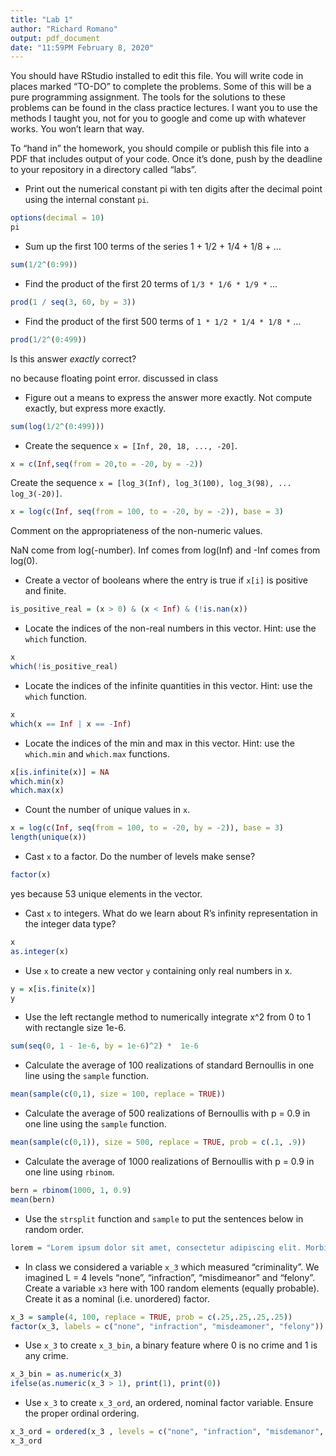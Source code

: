 ```yaml
---
title: "Lab 1"
author: "Richard Romano"
output: pdf_document
date: "11:59PM February 8, 2020"
---
```


You should have RStudio installed to edit this file. You will write code in places marked "TO-DO" to complete the problems. Some of this will be a pure programming assignment. The tools for the solutions to these problems can be found in the class practice lectures. I want you to use the methods I taught you, not for you to google and come up with whatever works. You won't learn that way.

To "hand in" the homework, you should compile or publish this file into a PDF that includes output of your code. Once it's done, push by the deadline to your repository in a directory called "labs".

* Print out the numerical constant pi with ten digits after the decimal point using the internal constant `pi`.

```r
options(decimal = 10)
pi
```

* Sum up the first 100 terms of the series 1 + 1/2 + 1/4 + 1/8 + ...

```r
sum(1/2^(0:99))
```

* Find the product of the first 20 terms of  `1/3 * 1/6 * 1/9 *` ...

```r
prod(1 / seq(3, 60, by = 3))
```


* Find the product of the first 500 terms of `1 * 1/2 * 1/4 * 1/8 *` ...

```r
prod(1/2^(0:499))
```

Is this answer *exactly* correct? 

no because floating point error. discussed in class


* Figure out a means to express the answer more exactly. Not compute exactly, but express more exactly.

```r
sum(log(1/2^(0:499)))
```

* Create the sequence `x = [Inf, 20, 18, ..., -20]`.

```r
x = c(Inf,seq(from = 20,to = -20, by = -2))
```

Create the sequence `x = [log_3(Inf), log_3(100), log_3(98), ... log_3(-20)]`.

```r
x = log(c(Inf, seq(from = 100, to = -20, by = -2)), base = 3)
```

Comment on the appropriateness of the non-numeric values.

NaN come from log(-number). Inf comes from log(Inf) and -Inf comes from log(0).


* Create a vector of booleans where the entry is true if `x[i]` is positive and finite.

```r
is_positive_real = (x > 0) & (x < Inf) & (!is.nan(x))
```

* Locate the indices of the non-real numbers in this vector. Hint: use the `which` function.

```r
x
which(!is_positive_real)

```

* Locate the indices of the infinite quantities in this vector. Hint: use the `which` function.

```r
x
which(x == Inf | x == -Inf)
```

* Locate the indices of the min and max in this vector. Hint: use the `which.min` and `which.max` functions.

```r
x[is.infinite(x)] = NA
which.min(x)
which.max(x)
```

* Count the number of unique values in `x`.

```r
x = log(c(Inf, seq(from = 100, to = -20, by = -2)), base = 3)
length(unique(x))
```

* Cast `x` to a factor. Do the number of levels make sense?

```r
factor(x)
```
yes because 53 unique elements in the vector.


* Cast `x` to integers. What do we learn about R's infinity representation in the integer data type?

```r
x
as.integer(x)
```

* Use `x` to create a new vector `y` containing only real numbers in x.

```r
y = x[is.finite(x)]
y
```

* Use the left rectangle method to numerically integrate x^2 from 0 to 1 with rectangle size 1e-6.

```r
sum(seq(0, 1 - 1e-6, by = 1e-6)^2) *  1e-6
```


* Calculate the average of 100 realizations of standard Bernoullis in one line using the `sample` function.

```r


mean(sample(c(0,1), size = 100, replace = TRUE))

```


* Calculate the average of 500 realizations of Bernoullis with p = 0.9 in one line using the `sample` function.

``` r
mean(sample(c(0,1)), size = 500, replace = TRUE, prob = c(.1, .9))
```


* Calculate the average of 1000 realizations of Bernoullis with p = 0.9 in one line using `rbinom`.

``` r
bern = rbinom(1000, 1, 0.9)
mean(bern)
``` 

* Use the `strsplit` function and `sample` to put the sentences below in random order.

```r
lorem = "Lorem ipsum dolor sit amet, consectetur adipiscing elit. Morbi posuere varius volutpat. Morbi faucibus ligula id massa ultricies viverra. Donec vehicula sagittis nisi non semper. Donec at tempor erat. Integer dapibus mi lectus, eu posuere arcu ultricies in. Cras suscipit id nibh lacinia elementum. Curabitur est augue, congue eget quam in, scelerisque semper magna. Aenean nulla ante, iaculis sed vehicula ac, finibus vel arcu. Mauris at sodales augue. "


```

* In class we considered a variable `x_3` which measured "criminality". We imagined L = 4 levels "none", "infraction", "misdimeanor" and "felony". Create a variable `x3` here with 100 random elements (equally probable). Create it as a nominal (i.e. unordered) factor.

```r
x_3 = sample(4, 100, replace = TRUE, prob = c(.25,.25,.25,.25))
factor(x_3, labels = c("none", "infraction", "misdeamoner", "felony"))
```

* Use `x_3` to create `x_3_bin`, a binary feature where 0 is no crime and 1 is any crime.

```r
x_3_bin = as.numeric(x_3)
ifelse(as.numeric(x_3 > 1), print(1), print(0))

```

* Use `x_3` to create `x_3_ord`, an ordered, nominal factor variable. Ensure the proper ordinal ordering.

```r
x_3_ord = ordered(x_3 , levels = c("none", "infraction", "misdemanor", "felony"), exclude = NA)
x_3_ord
```

